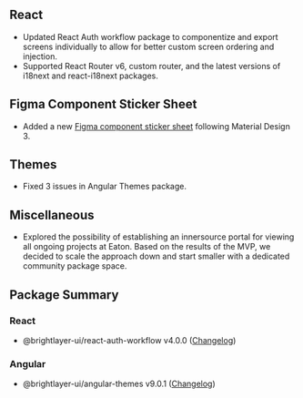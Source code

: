 
## React

-   Updated React Auth workflow package to componentize and export screens individually to allow for better custom screen ordering and injection.
-   Supported React Router v6, custom router, and the latest versions of i18next and react-i18next packages.

## Figma Component Sticker Sheet

-   Added a new [Figma component sticker sheet](https://www.figma.com/community/file/1293308181354933598/brightlayer-ui-tokens-components-in-material-design-3) following Material Design 3.

## Themes

-   Fixed 3 issues in Angular Themes package.

## Miscellaneous

-   Explored the possibility of establishing an innersource portal for viewing all ongoing projects at Eaton. Based on the results of the MVP, we decided to scale the approach down and start smaller with a dedicated community package space.

## Package Summary

### React

-   @brightlayer-ui/react-auth-workflow v4.0.0 ([Changelog](https://github.com/etn-ccis/blui-react-workflows/blob/master/login-workflow/CHANGELOG.md))

### Angular

-   @brightlayer-ui/angular-themes v9.0.1 ([Changelog](https://github.com/etn-ccis/blui-angular-themes/blob/master/CHANGELOG.md))
